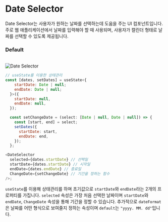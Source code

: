 # Date Selector

Date Selector는 사용자가 원하는 날짜를 선택하는데 도움을 주는 UI 컴포넌트입니다. 주로 웹 애플리케이션에서 날짜를 입력해야 할 때 사용되며, 사용자가 캘린더 형태로 날짜를 선택할 수 있도록 제공됩니다.

### Default

<br />


<div
  style={{
    border: "0.5px solid gray",
    borderRadius: "8px",
    display: "flex",
    justifyContent: "center",
    alignItems: "center",
    padding: "32px",
  }}
>
  <Image src="/DatePicker.svg" alt="Date Selector" width={261} height={328} />
</div>

```js
// useState를 이용한 상태관리
const [dates, setDates] = useState<{
    startDate: Date | null;
    endDate: Date | null;
  }>({
    startDate: null,
    endDate: null,
  });

  const setChangeDate = (select: [Date | null, Date | null]) => {
    const [start, end] = select;
    setDates({
      startDate: start,
      endDate: end,
    });
  };

<DateSelector
  selected={dates.startDate} // 선택일
  startDate={dates.startDate} // 시작일
  endDate={dates.endDate} // 종료일
  ChangeDate={setChangeDate} // 기간을 정하는 함수
/>;
```

`useState`를 이용해 상태관리를 하며 초기값으로 `startDate`와 `endDate`라는 2개의 프로퍼티를 가집니다.
`selected` 속성은 가장 처음 선택한 날짜이며 `startDate`와 `endDate`, `ChangeDate` 속성을 통해 기간을 정할 수 있습니다.
추가적으로 `dateFormat`은 날짜를 어떤 형식으로 보여줄지 정하는 속성이며 `default`는 `"yyyy. MM. dd"`입니다.
